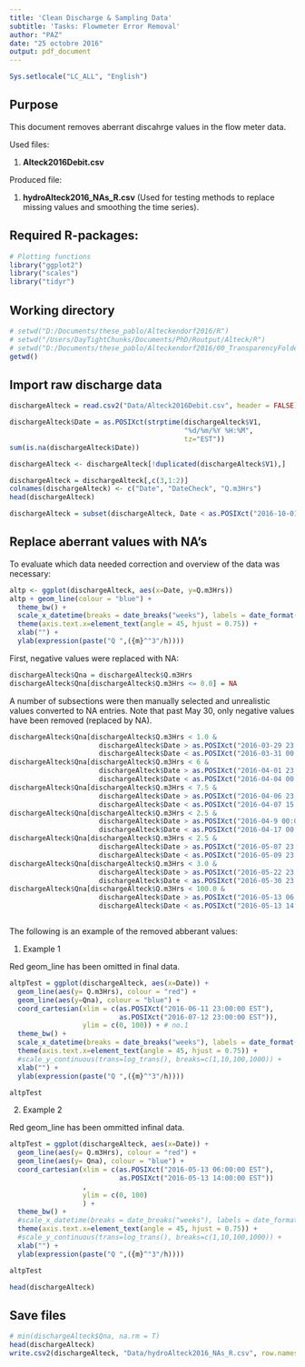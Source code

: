 ```yaml
---
title: 'Clean Discharge & Sampling Data'
subtitle: 'Tasks: Flowmeter Error Removal'
author: "PAZ"
date: "25 octobre 2016"
output: pdf_document
---
```


```r
Sys.setlocale("LC_ALL", "English")
```

## Purpose

This document removes aberrant discahrge values in the flow meter data. 

Used files:

1. **Alteck2016Debit.csv**

Produced file:

1. **hydroAlteck2016_NAs_R.csv** (Used for testing methods to replace missing values and smoothing the time series).

## Required R-packages:

```r

# Plotting functions
library("ggplot2")
library("scales")
library("tidyr")

```

## Working directory

```r

# setwd("D:/Documents/these_pablo/Alteckendorf2016/R")
# setwd("/Users/DayTightChunks/Documents/PhD/Routput/Alteck/R")
# setwd("D:/Documents/these_pablo/Alteckendorf2016/00_TransparencyFolder/Discharge")
getwd()

```

## Import raw discharge data

```r

dischargeAlteck = read.csv2("Data/Alteck2016Debit.csv", header = FALSE)

dischargeAlteck$Date = as.POSIXct(strptime(dischargeAlteck$V1, 
                                           "%d/%m/%Y %H:%M", 
                                           tz="EST"))
sum(is.na(dischargeAlteck$Date))

dischargeAlteck <- dischargeAlteck[!duplicated(dischargeAlteck$V1),]

dischargeAlteck = dischargeAlteck[,c(3,1:2)]
colnames(dischargeAlteck) <- c("Date", "DateCheck", "Q.m3Hrs")
head(dischargeAlteck)

dischargeAlteck = subset(dischargeAlteck, Date < as.POSIXct("2016-10-01 00:00:00", tz="EST"))

```


## Replace aberrant values with NA's

To evaluate which data needed correction and overview of the data was necessary:

```r

altp <- ggplot(dischargeAlteck, aes(x=Date, y=Q.m3Hrs))
altp + geom_line(colour = "blue") +
  theme_bw() +
  scale_x_datetime(breaks = date_breaks("weeks"), labels = date_format("%d/%m")) +
  theme(axis.text.x=element_text(angle = 45, hjust = 0.75)) +
  xlab("") +
  ylab(expression(paste("Q ",({m}^"3"/h))))
```

First, negative values were replaced with NA:

```r

dischargeAlteck$Qna = dischargeAlteck$Q.m3Hrs
dischargeAlteck$Qna[dischargeAlteck$Q.m3Hrs <= 0.0] = NA

```

A number of subsections were then manually selected and unrealistic values converted to NA entries. Note that past May 30, only negative values have been removed (replaced by NA).

```r


dischargeAlteck$Qna[dischargeAlteck$Q.m3Hrs < 1.0 & 
                      dischargeAlteck$Date > as.POSIXct("2016-03-29 23:00:00 EST") & 
                      dischargeAlteck$Date < as.POSIXct("2016-03-31 00:00:00 EST") ] = NA
dischargeAlteck$Qna[dischargeAlteck$Q.m3Hrs < 6 & 
                      dischargeAlteck$Date > as.POSIXct("2016-04-01 23:00:00 EST") & 
                      dischargeAlteck$Date < as.POSIXct("2016-04-04 00:00:00 EST") ] = NA
dischargeAlteck$Qna[dischargeAlteck$Q.m3Hrs < 7.5 & 
                      dischargeAlteck$Date > as.POSIXct("2016-04-06 23:00:00 EST") & 
                      dischargeAlteck$Date < as.POSIXct("2016-04-07 15:00:00 EST") ] = NA
dischargeAlteck$Qna[dischargeAlteck$Q.m3Hrs < 2.5 & 
                      dischargeAlteck$Date > as.POSIXct("2016-04-9 00:00:00 EST") & 
                      dischargeAlteck$Date < as.POSIXct("2016-04-17 00:00:00 EST") ] = NA
dischargeAlteck$Qna[dischargeAlteck$Q.m3Hrs < 2.5 & 
                      dischargeAlteck$Date > as.POSIXct("2016-05-07 23:00:00 EST") & 
                      dischargeAlteck$Date < as.POSIXct("2016-05-09 23:00:00 EST") ] = NA
dischargeAlteck$Qna[dischargeAlteck$Q.m3Hrs < 3.0 & 
                      dischargeAlteck$Date > as.POSIXct("2016-05-22 23:00:00 EST") &
                      dischargeAlteck$Date < as.POSIXct("2016-05-30 23:00:00 EST") ] = NA
dischargeAlteck$Qna[dischargeAlteck$Q.m3Hrs < 100.0 & 
                      dischargeAlteck$Date > as.POSIXct("2016-05-13 06:00:00 EST") &
                      dischargeAlteck$Date < as.POSIXct("2016-05-13 14:00:00 EST") ] = NA



```


The following is an example of the removed abberant values:

1. Example 1

Red geom_line has been omitted in final data. 

```r

altpTest = ggplot(dischargeAlteck, aes(x=Date)) + 
  geom_line(aes(y= Q.m3Hrs), colour = "red") +
  geom_line(aes(y=Qna), colour = "blue") +
  coord_cartesian(xlim = c(as.POSIXct("2016-06-11 23:00:00 EST"), 
                           as.POSIXct("2016-07-12 23:00:00 EST")), 
                  ylim = c(0, 100)) + # no.1
  theme_bw() +
  scale_x_datetime(breaks = date_breaks("weeks"), labels = date_format("%d/%m")) +
  theme(axis.text.x=element_text(angle = 45, hjust = 0.75)) +
  #scale_y_continuous(trans=log_trans(), breaks=c(1,10,100,1000)) +
  xlab("") +
  ylab(expression(paste("Q ",({m}^"3"/h))))

altpTest


```

2. Example 2

Red geom_line has been ommitted infinal data. 

```r

altpTest = ggplot(dischargeAlteck, aes(x=Date)) +
  geom_line(aes(y= Q.m3Hrs), colour = "red") +
  geom_line(aes(y= Qna), colour = "blue") +
  coord_cartesian(xlim = c(as.POSIXct("2016-05-13 06:00:00 EST"), 
                           as.POSIXct("2016-05-13 14:00:00 EST"))
                  , 
                  ylim = c(0, 100)
                  ) +
  theme_bw() +
  #scale_x_datetime(breaks = date_breaks("weeks"), labels = date_format("%d/%m")) +
  theme(axis.text.x=element_text(angle = 45, hjust = 0.75)) +
  #scale_y_continuous(trans=log_trans(), breaks=c(1,10,100,1000)) +
  xlab("") +
  ylab(expression(paste("Q ",({m}^"3"/h))))

altpTest

head(dischargeAlteck)

```


## Save files

```r

# min(dischargeAlteck$Qna, na.rm = T)
head(dischargeAlteck)
write.csv2(dischargeAlteck, "Data/hydroAlteck2016_NAs_R.csv", row.names = FALSE)

```

